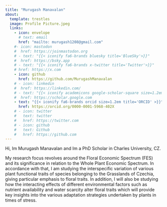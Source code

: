 ```yaml
---
title: "Murugash Manavalan"
about:
  template: trestles
  image: Profile Picture.jpeg
  links:
    - icon: envelope
      # text: email
      href: "mailto: murugash1208@gmail.com"
    #- icon: mastodon
    #  href: https://joinmastodon.org
    # - text: "{{< iconify fa6-brands bluesky title='BlueSky'>}}"
    #  href: https://bsky.app
    # - text: "{{< iconify fa6-brands x-twitter title='Twitter'>}}"
    # href: https://x.com
    - icon: github
      href: https://github.com/MurugashManavalan
    # - icon: linkedin
    #  href: https://linkedin.com/
    # - text: "{{< iconify academicons google-scholar-square size=1.2em title='Scholar'>}}"
    #  href: https://scholar.google.com
    - text: "{{< iconify fa6-brands orcid size=1.2em title='ORCID' >}}"
      href: https://orcid.org/0000-0001-5968-402X
    # - icon: twitter
    #   text: twitter
    #   href: https://twitter.com
    # - icon: github
    #   text: Github
    #   href: https://github.com
---
```


Hi, Im Murugash Manavalan and Im a PhD Scholar in Charles University, CZ. 

My research focus revolves around the Floral Economic Spectrum (FES) and its significance in relation to the Whole Plant Economic Spectrum. In accordance with that, I am studying the interspecific variation of various plant functional traits of species belonging to the Grasslands of Czechia, giving particular emphasis to floral traits. In addition, I will also be studying how the interacting effects of different environmental factors such as nutrient availability and water scarcity alter floral traits which will provide key insights into the various adaptation strategies undertaken by plants in times of stress.

